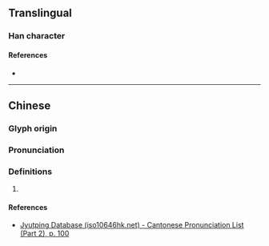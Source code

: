 {{character info}}
==Translingual==

===Han character===
{{Han char|rn=46|rad=山|as=11|sn=14|four=|canj=UHOO,XUHOO|ids=⿱山從}}

====References====
* {{Han ref|kx=0318.010|dkj=08382|dj=0618.240|hdz=10794.150|uh=5D78|ud=23928}}

----

==Chinese==
{{zh-forms}}

===Glyph origin===
{{Han etym}}

===Pronunciation===
{{zh-pron
|m=zōng
|c=zung1
|mc=y
|oc=y
|cat=
}}

===Definitions===
{{zh-hanzi}}

# {{rfdef|zh}}

====References====
* [http://www.iso10646hk.net/jp/document/download.jsp Jyutping Database (iso10646hk.net) - Cantonese Pronunciation List (Part 2), p. 100]